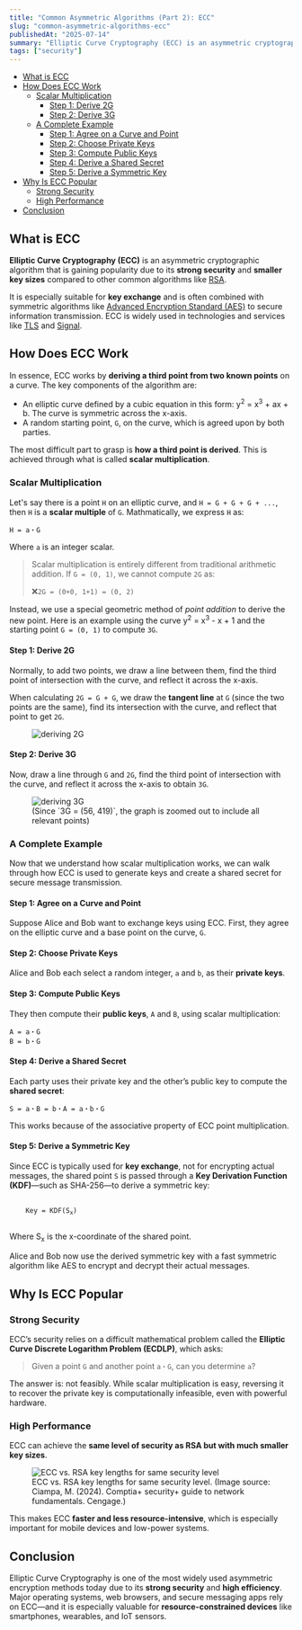 ```yaml
---
title: "Common Asymmetric Algorithms (Part 2): ECC"
slug: "common-asymmetric-algorithms-ecc"
publishedAt: "2025-07-14"
summary: "Elliptic Curve Cryptography (ECC) is an asymmetric cryptographic algorithm that is gaining popularity due to its strong security and smaller key sizes compared to other common algorithms like RSA."
tags: ["security"]
---
```


- [What is ECC](#what-is-ecc)
- [How Does ECC Work](#how-does-ecc-work)
  - [Scalar Multiplication](#scalar-multiplication)
    - [Step 1: Derive 2G](#step-1-derive-2g)
    - [Step 2: Derive 3G](#step-2-derive-3g)
  - [A Complete Example](#a-complete-example)
    - [Step 1: Agree on a Curve and Point](#step-1-agree-on-a-curve-and-point)
    - [Step 2: Choose Private Keys](#step-2-choose-private-keys)
    - [Step 3: Compute Public Keys](#step-3-compute-public-keys)
    - [Step 4: Derive a Shared Secret](#step-4-derive-a-shared-secret)
    - [Step 5: Derive a Symmetric Key](#step-5-derive-a-symmetric-key)
- [Why Is ECC Popular](#why-is-ecc-popular)
  - [Strong Security](#strong-security)
  - [High Performance](#high-performance)
- [Conclusion](#conclusion)

## What is ECC

**Elliptic Curve Cryptography (ECC)** is an asymmetric cryptographic algorithm that is gaining popularity due to its **strong security** and **smaller key sizes** compared to other common algorithms like [RSA](/writings/common-asymmetric-algorithms-rsa).

It is especially suitable for **key exchange** and is often combined with symmetric algorithms like [Advanced Encryption Standard (AES)](https://en.wikipedia.org/wiki/Advanced_Encryption_Standard) to secure information transmission. ECC is widely used in technologies and services like [TLS](https://en.wikipedia.org/wiki/Transport_Layer_Security) and [Signal](https://signal.org/).

## How Does ECC Work

In essence, ECC works by **deriving a third point from two known points** on a curve. The key components of the algorithm are:

- An elliptic curve defined by a cubic equation in this form: y<sup>2</sup> = x<sup>3</sup> + ax + b. The curve is symmetric across the x-axis.
- A random starting point, `G`, on the curve, which is agreed upon by both parties.

The most difficult part to grasp is **how a third point is derived**. This is achieved through what is called **scalar multiplication**.

### Scalar Multiplication

Let's say there is a point `H` on an elliptic curve, and `H = G + G + G + ...`, then `H` is a **scalar multiple** of `G`. Mathmatically, we express `H` as:

`H = a・G`

Where `a` is an integer scalar.

> Scalar multiplication is entirely different from traditional arithmetic addition. If `G = (0, 1)`, we cannot compute `2G` as:
>
> ❌`2G = (0+0, 1+1) = (0, 2)`

Instead, we use a special geometric method of _point addition_ to derive the new point. Here is an example using the curve y<sup>2</sup> = x<sup>3</sup> - x + 1 and the starting point `G = (0, 1)` to compute `3G`.

#### Step 1: Derive 2G

Normally, to add two points, we draw a line between them, find the third point of intersection with the curve, and reflect it across the x-axis.

When calculating `2G = G + G`, we draw the **tangent line** at `G` (since the two points are the same), find its intersection with the curve, and reflect that point to get `2G`.

<figure style={{ textAlign: "center" }}>
  <img
    src="/common-asymmetric-algorithms-ecc/2g.png"
    alt="deriving 2G"
    style={{ marginBottom: "8px", maxWidth: "500px" }}
  />
</figure>

#### Step 2: Derive 3G

Now, draw a line through `G` and `2G`, find the third point of intersection with the curve, and reflect it across the x-axis to obtain `3G`.

<figure style={{ textAlign: "center" }}>
  <img
    src="/common-asymmetric-algorithms-ecc/3g.png"
    alt="deriving 3G"
    style={{ marginBottom: "8px", maxWidth: "500px" }}
  />
  <figcaption>
    (Since `3G = (56, 419)`, the graph is zoomed out to include all relevant
    points)
  </figcaption>
</figure>

### A Complete Example

Now that we understand how scalar multiplication works, we can walk through how ECC is used to generate keys and create a shared secret for secure message transmission.

#### Step 1: Agree on a Curve and Point

Suppose Alice and Bob want to exchange keys using ECC. First, they agree on the elliptic curve and a base point on the curve, `G`.

#### Step 2: Choose Private Keys

Alice and Bob each select a random integer, `a` and `b`, as their **private keys**.

#### Step 3: Compute Public Keys

They then compute their **public keys**, `A` and `B`, using scalar multiplication:

```
A = a・G
B = b・G
```

#### Step 4: Derive a Shared Secret

Each party uses their private key and the other’s public key to compute the **shared secret**:

`S = a・B = b・A = a・b・G`

This works because of the associative property of ECC point multiplication.

#### Step 5: Derive a Symmetric Key

Since ECC is typically used for **key exchange**, not for encrypting actual messages, the shared point `S` is passed through a **Key Derivation Function (KDF)**—such as SHA-256—to derive a symmetric key:

<pre>
  <code>
    Key = KDF(S<sub>x</sub>)
  </code>
</pre>

Where S<sub>x</sub> is the x-coordinate of the shared point.

Alice and Bob now use the derived symmetric key with a fast symmetric algorithm like AES to encrypt and decrypt their actual messages.

## Why Is ECC Popular

### Strong Security

ECC’s security relies on a difficult mathematical problem called the **Elliptic Curve Discrete Logarithm Problem (ECDLP)**, which asks:

> Given a point `G` and another point `a・G`, can you determine `a`?

The answer is: not feasibly. While scalar multiplication is easy, reversing it to recover the private key is computationally infeasible, even with powerful hardware.

### High Performance

ECC can achieve the **same level of security as RSA but with much smaller key sizes**.

<figure style={{ textAlign: "center" }}>
  <img
    src="/common-asymmetric-algorithms-ecc/rsa-ecc-key-length.png"
    alt="ECC vs. RSA key lengths for same security level"
    style={{ marginBottom: "8px" }}
  />
  <figcaption>
    ECC vs. RSA key lengths for same security level. (Image source: Ciampa, M.
    (2024). Comptia+ security+ guide to network fundamentals. Cengage.)
  </figcaption>
</figure>

This makes ECC **faster and less resource-intensive**, which is especially important for mobile devices and low-power systems.

## Conclusion

Elliptic Curve Cryptography is one of the most widely used asymmetric encryption methods today due to its **strong security** and **high efficiency**. Major operating systems, web browsers, and secure messaging apps rely on ECC—and it is especially valuable for **resource-constrained devices** like smartphones, wearables, and IoT sensors.
